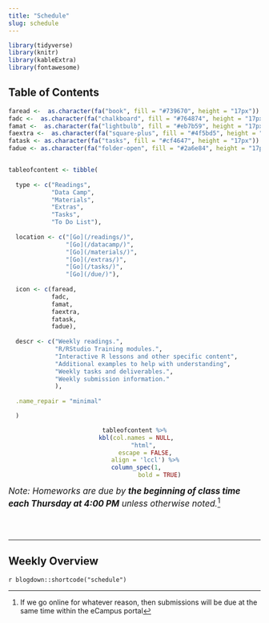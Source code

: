 ```yaml
---
title: "Schedule"
slug: schedule
---
```


```r
library(tidyverse)
library(knitr)
library(kableExtra)
library(fontawesome)
```

## Table of Contents

```r
faread <-  as.character(fa("book", fill = "#739670", height = "17px"))
fadc <-  as.character(fa("chalkboard", fill = "#764874", height = "17px"))
famat <-  as.character(fa("lightbulb", fill = "#eb7b59", height = "17px"))
faextra <-  as.character(fa("square-plus", fill = "#4f5bd5", height = "17px"))
fatask <- as.character(fa("tasks", fill = "#cf4647", height = "17px"))
fadue <- as.character(fa("folder-open", fill = "#2a6e84", height = "17px"))


tableofcontent <- tibble(
  
  type <- c("Readings", 
            "Data Camp",
            "Materials",
            "Extras",
            "Tasks",
            "To Do List"),
  
  location <- c("[Go](/readings/)",
                "[Go](/datacamp/)",
                "[Go](/materials/)",
                "[Go](/extras/)",
                "[Go](/tasks/)",
                "[Go](/due/)"),
  
  icon <- c(faread,
            fadc,
            famat,
            faextra,
            fatask,
            fadue),
  
  descr <- c("Weekly readings.",
             "R/RStudio Training modules.",
             "Interactive R lessons and other specific content",
             "Additional examples to help with understanding",
             "Weekly tasks and deliverables.",
             "Weekly submission information."
             ),
  
  .name_repair = "minimal"

  ) 
```

<center>
```r
tableofcontent %>%
  kbl(col.names = NULL, 
      "html", 
      escape = FALSE,
      align = 'lccl') %>%
  column_spec(1, 
              bold = TRUE)
```
</center>

<span style="font-size:17px">*Note: Homeworks are due by* ***the beginning of class time each Thursday at 4:00 PM*** *unless otherwise noted.*^[If we go online for whatever reason, then submissions will be due at the same time within the eCampus portal]</span>

<br>
<br>

<hr style"width:50%; margin-left:25% !important; margin-right:25% !important;" />

## Weekly Overview

`r blogdown::shortcode("schedule")`
